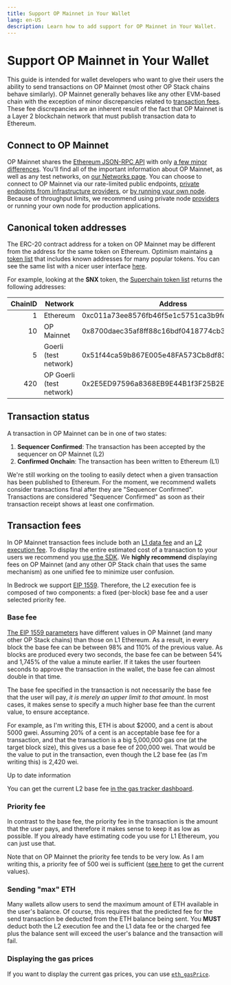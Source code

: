 ```yaml
---
title: Support OP Mainnet in Your Wallet
lang: en-US
description: Learn how to add support for OP Mainnet in Your Wallet.
---
```



# Support OP Mainnet in Your Wallet

This guide is intended for wallet developers who want to give their users the ability to send transactions on OP Mainnet (most other OP Stack chains behave similarly).
OP Mainnet generally behaves like any other EVM-based chain with the exception of minor discrepancies related to [transaction fees](#transaction-fees).
These fee discrepancies are an inherent result of the fact that OP Mainnet is a Layer 2 blockchain network that must publish transaction data to Ethereum.

## Connect to OP Mainnet

OP Mainnet shares the [Ethereum JSON-RPC API](https://eth.wiki/json-rpc/API) with only [a few minor differences](/builders/node-operators/json-rpc).
You'll find all of the important information about OP Mainnet, as well as any test networks, on [our Networks page](/chain/op-networks).
You can choose to connect to OP Mainnet via our rate-limited public endpoints, [private endpoints from infrastructure providers](/chain/op-networks), or [by running your own node](/builders/node-operators/tutorials/node-from-source).
Because of throughput limits, we recommend using private node [providers](/builders/tools/rpc-providers) or running your own node for production applications.

## Canonical token addresses

The ERC-20 contract address for a token on OP Mainnet may be different from the address for the same token on Ethereum.
Optimism maintains [a token list](https://static.optimism.io/optimism.tokenlist.json) that includes known addresses for many popular tokens.
You can see the same list with a nicer user interface [here](https://tokenlists.org/token-list?url=https://static.optimism.io/optimism.tokenlist.json).

For example, looking at the **SNX** token, the [Superchain token list](https://static.optimism.io/optimism.tokenlist.json) returns the following addresses:

| ChainID | Network | Address |
| -: | - | - |
| 1  | Ethereum    | 0xc011a73ee8576fb46f5e1c5751ca3b9fe0af2a6f |
| 10 | OP Mainnet    | 0x8700daec35af8ff88c16bdf0418774cb3d7599b4
| 5 | Goerli (test network) | 0x51f44ca59b867E005e48FA573Cb8df83FC7f7597
| 420 | OP Goerli (test network) | 0x2E5ED97596a8368EB9E44B1f3F25B2E813845303

## Transaction status

A transaction in OP Mainnet can be in one of two states:

1.  **Sequencer Confirmed**: The transaction has been accepted by the sequencer on OP Mainnet (L2)
2.  **Confirmed Onchain**: The transaction has been written to Ethereum (L1)

We're still working on the tooling to easily detect when a given transaction has been published to Ethereum.
For the moment, we recommend wallets consider transactions final after they are "Sequencer Confirmed".
Transactions are considered "Sequencer Confirmed" as soon as their transaction receipt shows at least one confirmation.

## Transaction fees

In OP Mainnet transaction fees include both an [L1 data fee](/stack/transaction-fees/overview#estimating-the-l1-data-fee) and an [L2 execution fee](/stack/transaction-fees/overview#the-l2-execution-fee).
To display the entire estimated cost of a transaction to your users we recommend you [use the SDK](/builders/tools/javascript/sdk-estimate-gas).
We **highly recommend** displaying fees on OP Mainnet (and any other OP Stack chain that uses the same mechanism) as one unified fee to minimize user confusion.

In Bedrock we support [EIP 1559](https://eips.ethereum.org/EIPS/eip-1559).
Therefore, the L2 execution fee is composed of two components: a fixed (per-block) base fee and a user selected priority fee.

### Base fee

[The EIP 1559 parameters](/stack/differences-op-stack#pre--EIP--155-support) have different values in OP Mainnet (and many other OP Stack chains) than those on L1 Ethereum.
As a result, in every block the base fee can be between 98% and 110% of the previous value.
As blocks are produced every two seconds, the base fee can be between 54% and 1,745% of the value a minute earlier.
If it takes the user fourteen seconds to approve the transaction in the wallet, the base fee can almost double in that time.

The base fee specified in the transaction is not necessarily the base fee that the user will pay, *it is merely an upper limit to that amount*.
In most cases, it makes sense to specify a much higher base fee than the current value, to ensure acceptance.

For example, as I'm writing this, ETH is about $2000, and a cent is about 5000 gwei.
Assuming 20% of a cent is an acceptable base fee for a transaction, and that the transaction is a big 5,000,000 gas one (at the target block size), this gives us a base fee of 200,000 wei.
That would be the value to put in the transaction, even though the L2 base fee (as I'm writing this) is 2,420 wei.

<Callout>
  Up to date information

  You can get the current L2 base fee [in the gas tracker dashboard](https://optimism.io/gas-tracker).
</Callout>

### Priority fee

In contrast to the base fee, the priority fee in the transaction is the amount that the user pays, and therefore it makes sense to keep it as low as possible.
If you already have estimating code you use for L1 Ethereum, you can just use that.

Note that on OP Mainnet the priority fee tends to be very low.
As I am writing this, a priority fee of 500 wei is sufficient ([see here](https://optimism.io/gas-tracker) to get the current values).

### Sending "max" ETH

Many wallets allow users to send the maximum amount of ETH available in the user's balance.
Of course, this requires that the predicted fee for the send transaction be deducted from the ETH balance being sent.
You **MUST** deduct both the L2 execution fee and the L1 data fee or the charged fee plus the balance sent will exceed the user's balance and the transaction will fail.

### Displaying the gas prices

If you want to display the current gas prices, you can use [`eth_gasPrice`](https://ethereum.org/en/developers/docs/apis/json-rpc/#eth_gasprice).
